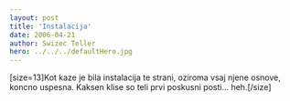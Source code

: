 ```yaml
---
layout: post
title: 'Instalacija'
date: 2006-04-21
author: Swizec Teller
hero: ../../../defaultHero.jpg
---
```

\[size=13]Kot kaze je bila instalacija te strani, oziroma vsaj njene osnove, koncno uspesna. Kaksen klise so teli prvi poskusni posti... heh.\[/size]